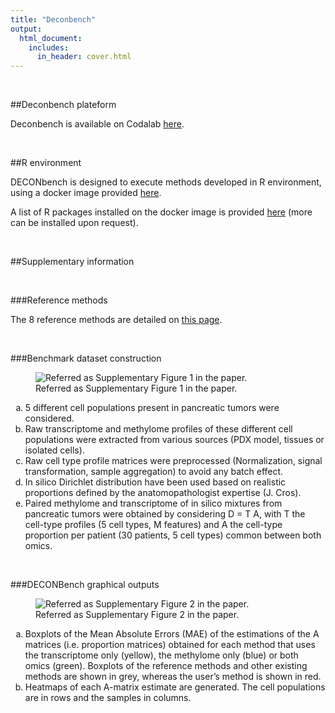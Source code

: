 ```yaml
---
title: "Deconbench"
output:
  html_document:
    includes:
      in_header: cover.html
---
```


<br>

##Deconbench plateform

Deconbench is available on Codalab [here]( https://competitions.codalab.org/competitions/23660?secret_key=d3af365e-44f5-41e5-9d6c-bd44dec321fa). 

<br> 

##R environment

DECONbench is designed to execute methods developed in R environment, using a docker image provided [here](https://hub.docker.com/r/a2alexis/codalab2019). 

A list of R packages installed on the docker image is provided [here]( https://gricad-gitlab.univ-grenoble-alpes.fr/codalab/docker-recipes/tree/master/Hadaca_2019) (more can be installed upon request).

<br>

##Supplementary information

<br>

###Reference methods

The 8 reference methods are detailed on 
[this page](benchmarking_reference_methods.html).

<br>

###Benchmark dataset construction


![Referred as Supplementary Figure 1 in the paper.](pictures/supp_fig1.png)


(a) 5 different cell populations present in pancreatic tumors were considered. 
(b) Raw transcriptome and methylome profiles of these different cell populations were extracted from various sources (PDX model, tissues or isolated cells). 
(c) Raw cell type profile matrices were preprocessed (Normalization, signal transformation, sample aggregation) to avoid any batch effect. 
(d) In silico Dirichlet distribution have been used based on realistic proportions defined by the anatomopathologist expertise (J. Cros). 
(e) Paired methylome and transcriptome of in silico mixtures from pancreatic tumors were obtained by considering D = T A, with T the cell-type profiles (5 cell types, M features) and A the cell-type proportion per patient (30 patients, 5 cell types) common between both omics.  

<br>

###DECONBench graphical outputs

![Referred as Supplementary Figure 2 in the paper.](pictures/supp_fig2.png)

(a) Boxplots of the Mean Absolute Errors (MAE) of the estimations of the A matrices (i.e. proportion matrices) obtained for each method that uses the transcriptome only (yellow), the methylome only (blue) or both omics (green). Boxplots of the reference methods and other existing methods are shown in grey, whereas the user's method is shown in red. 
(b) Heatmaps of each A-matrix estimate are generated. The cell populations are in rows and the samples in columns.

